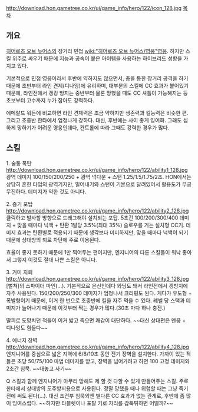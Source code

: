 http://download.hon.gametree.co.kr/ui/game_info/hero/122/icon_128.jpg
[[목차]]
== 개요 ==
[[히어로즈 오브 뉴어스]]의 장거리 민첩 [[wiki:"히어로즈 오브 뉴어스/영웅"영웅]]. 하지만 스킬 위주로 싸우기 때문에 지능과 공속이 붙은 아이템을 사용하는 하이브리드 성향을 가지고 있다. 

기본적으로 민첩 영웅이라서 후반에 약하지도 않으면서, 총을 통한 장거리 공격을 하기 때문에 초반부터 라인 견제(디나잉)에 유리하며, 대부분의 스킬에 CC 효과가 붙어있기 때문에, 라인전에서 갱킹 방지는 중반부터 물론 망했을 때도 CC 셔틀이 가능해지는 등 초보부터 고수까지 누가 잡아도 강력하다. 

에메랄드 워든에 비교하면 라인 견제력은 조금 약하지만 생존력과 킬능력은 비슷한 편. 그리고 초중반 한타에서 엄청나게 강하다. 대신, 후반에는 사이 좋게 잉여화. 그래도 심하게 망하기가 어려운 영웅인데다, 컨트롤에 따라 그때도 강력한 경우가 많다.

== 스킬 ==
1. 술통 폭탄
http://download.hon.gametree.co.kr/ui/game_info/hero/122/ability1_128.jpg
광역 데미지 100/150/200/250 + 광역 넉다운 + 스턴 1.25/1.5/1.75/2초. HON에서는 상당히 흔한 타입의 광역기지만, 밀어내기와 스턴이 기본으로 달려있어서 활용도가 무궁무진하다. 데미지가 약한 것도 아니다.

2. 증기 포탑
http://download.hon.gametree.co.kr/ui/game_info/hero/122/ability2_128.jpg
클릭하고 발사할 방향으로 드래그해야 설치되는 포탑. 5초간 100/200/300/400 데미지 + 맞을 때마다 넉백 + 탄환 1발당 3.5%(최대 35%) 슬로우를 거는 설치형 CC기. 데미지 효과는 탄환별로 적용되기 때문에 생각보다 미미하지만, 맞을 때마다 넉백이 되기 때문에 상대방의 퇴로 차단에 주로 이용된다.

효율이 좋지 못하기 때문에 1만 찍어두는 편이지만, 엔지니어의 다른 스킬들이 워낙 좋아서 그렇지 이것도 절대 나쁜 스킬은 아니다.

3. 거미 지뢰
http://download.hon.gametree.co.kr/ui/game_info/hero/122/ability3_128.jpg
[벌쳐]의 스파이더 마인(...). 기본적으로 은신인데다 와딩도 돼서 라인전에서 갱방지에 자주 사용된다. 150/200/250/300 데미지가 엄청나서 크리핑도 된다. 게다가 유도형 + 폭발형이기 때문에, 이거 한 번으로 초중반에 킬을 자주 먹을 수 있다. 레벨 당 스택과 데미지가 늘어나기 때문에 이것부터 찍는 경우가 많다.(30초 마다 하나 충전.)

딸피로 도망치던 적들이 이거 밟고 죽으면 쾌감이 대단하다. ~~대신 상대편은 멘붕 + 디나잉도 힘들다~~ 

4. 에너지 장벽
http://download.hon.gametree.co.kr/ui/game_info/hero/122/ability4_128.jpg
엔지니어를 중심으로 넓은 지역에 6/8/10초 동안 전기 장벽을 설치한다. 가까이 있는 적들은 초당 50/75/100 마법 데미지를 받고, 장벽을 넘어가려고 하면 100 고정 데미지와 2초간 침묵. ~~대놓고 사기~~

Q 스킬과 함께 엔지니어가 아무리 망해도 제 할 것 다할 수 있게 만들어주는 스킬. 주로 한타에서 상대방의 도주방지용으로 사용된다. 정말 망했을 때나 위험할 때는 그냥 죽기 전에 써도 된다(...). 대신 조건부 침묵외엔 별다른 CC 효과가 없는 관계로, 후반에 좀 많이 잉여스럽다. ~~하지만 타블렛이나 포탈 키로 자리를 갑툭튀하면 어떨까?~~
